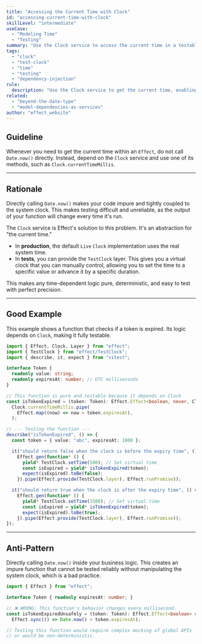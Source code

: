```yaml
---
title: "Accessing the Current Time with Clock"
id: "accessing-current-time-with-clock"
skillLevel: "intermediate"
useCase:
  - "Modeling Time"
  - "Testing"
summary: "Use the Clock service to access the current time in a testable, deterministic way, avoiding direct calls to Date.now()."
tags:
  - "clock"
  - "test-clock"
  - "time"
  - "testing"
  - "dependency-injection"
rule:
  description: "Use the Clock service to get the current time, enabling deterministic testing with TestClock."
related:
  - "beyond-the-date-type"
  - "model-dependencies-as-services"
author: "effect_website"
---
```


## Guideline

Whenever you need to get the current time within an `Effect`, do not call `Date.now()` directly. Instead, depend on the `Clock` service and use one of its methods, such as `Clock.currentTimeMillis`.

---

## Rationale

Directly calling `Date.now()` makes your code impure and tightly coupled to the system clock. This makes testing difficult and unreliable, as the output of your function will change every time it's run.

The `Clock` service is Effect's solution to this problem. It's an abstraction for "the current time."
-   In **production**, the default `Live` `Clock` implementation uses the real system time.
-   In **tests**, you can provide the `TestClock` layer. This gives you a virtual clock that you can manually control, allowing you to set the time to a specific value or advance it by a specific duration.

This makes any time-dependent logic pure, deterministic, and easy to test with perfect precision.

---

## Good Example

This example shows a function that checks if a token is expired. Its logic depends on `Clock`, making it fully testable.

```typescript
import { Effect, Clock, Layer } from "effect";
import { TestClock } from "effect/TestClock";
import { describe, it, expect } from "vitest";

interface Token {
  readonly value: string;
  readonly expiresAt: number; // UTC milliseconds
}

// This function is pure and testable because it depends on Clock
const isTokenExpired = (token: Token): Effect.Effect<boolean, never, Clock> =>
  Clock.currentTimeMillis.pipe(
    Effect.map((now) => now > token.expiresAt),
  );

// --- Testing the function ---
describe("isTokenExpired", () => {
  const token = { value: "abc", expiresAt: 1000 };

  it("should return false when the clock is before the expiry time", () =>
    Effect.gen(function* () {
      yield* TestClock.setTime(500); // Set virtual time
      const isExpired = yield* isTokenExpired(token);
      expect(isExpired).toBe(false);
    }).pipe(Effect.provide(TestClock.layer), Effect.runPromise));

  it("should return true when the clock is after the expiry time", () =>
    Effect.gen(function* () {
      yield* TestClock.setTime(1500); // Set virtual time
      const isExpired = yield* isTokenExpired(token);
      expect(isExpired).toBe(true);
    }).pipe(Effect.provide(TestClock.layer), Effect.runPromise));
});
```

---

## Anti-Pattern

Directly calling `Date.now()` inside your business logic. This creates an impure function that cannot be tested reliably without manipulating the system clock, which is a bad practice.

```typescript
import { Effect } from "effect";

interface Token { readonly expiresAt: number; }

// ❌ WRONG: This function's behavior changes every millisecond.
const isTokenExpiredUnsafely = (token: Token): Effect.Effect<boolean> =>
  Effect.sync(() => Date.now() > token.expiresAt);

// Testing this function would require complex mocking of global APIs
// or would be non-deterministic.
```